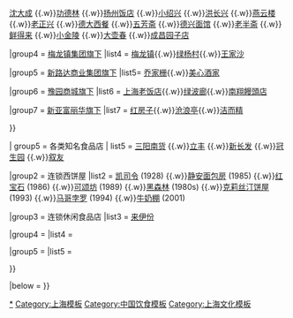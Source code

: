 {{Navbox
|name = 上海饮食
|title = 上海饮食
|titlestyle = background: red; color: white;
|state = 
|above = 

| group2 = 各类老字号餐馆
| list2  = {{Navbox subgroup

|group3 = [[上海杏花楼酒家|杏花楼股份旗下]]
|list3 = [[上海杏花楼酒家|杏花楼]]{{.w}}[[新雅粤菜馆|新雅]]{{.w}}[[沈大成点心店|沈大成]] {{.w}}[[功德林素食|功德林]] {{.w}}[[扬州饭店]] {{.w}}[[小绍兴酒家|小绍兴]] {{.w}}[[洪长兴]] {{.w}}[[燕云楼]] {{.w}}[[老正兴]] {{.w}}[[德大西菜社|德大西餐]] {{.w}}[[五芳齋點心店|五芳斋]] {{.w}}[[德兴面馆]] {{.w}}[[老半斋]] {{.w}}[[鲜得来]] {{.w}}[[小金陵盐水鸭店|小金陵]] {{.w}}[[大壶春]] {{.w}}[[成昌园子店]]

|group4 = [[梅龙镇集团|梅龙镇集团旗下]]
|list4 = [[梅龙镇酒家|梅龙镇]]{{.w}}[[绿杨村酒家|绿杨村]]{{.w}}[[王家沙点心店|王家沙]]

|group5 = [[新路达商业集团|新路达商业集团旗下]]
|list5= [[乔家栅食府|乔家栅]]{{.w}}[[美心酒家]]

|group6 = [[豫园商城|豫园商城旗下]]
|list6 = [[上海老饭店]]{{.w}}[[绿波廊酒楼|绿波廊]]{{.w}}[[南翔饅頭店]]

|group7 = [[新亚富丽华|新亚富丽华旗下]]
|list7 = [[红房子西菜馆|红房子]]{{.w}}[[沧浪亭面馆|沧浪亭]]{{.w}}[[洁而精川菜馆|洁而精]]

}}

| group5 = 各类知名食品店
| list5  = {{Navbox subgroup

|group1 = [[中华老字号]]食品品牌
|list1 = [[上海第一食品商店|第一食品]] {{.w}}[[上海三阳南货店|三阳南货]] {{.w}}[[上海立丰食品有限公司|立丰]] {{.w}}[[上海新长发栗子食品有限公司|新长发]] {{.w}}[[冠生园]] {{.w}}[[上海黄山茶叶有限公司|叙友]]

|group2 = 连锁西饼屋
|list2 = [[凯司令]] (1928) {{.w}}[[静安面包房]] (1985) {{.w}}[[红宝石蛋糕店|红宝石]] (1986) {{.w}}[[可颂坊]] (1989) {{.w}}[[黑森林饼皇|黑森林]] (1980s) {{.w}}[[克莉丝汀饼屋]] (1993) {{.w}}[[馬哥孛羅麵包店|马哥孛罗]] (1994) {{.w}}[[牛奶棚糕点店|牛奶棚]] (2001) 

|group3 = 连锁休闲食品店
|list3 = [[来伊份]] 

|group4 = 
|list4 = 

|group5 = 
|list5 = 

}}

|below = 
}}<noinclude>

[[Category:上海食品企业|*]]
[[Category:上海模板]]
[[Category:中国饮食模板]]
[[Category:上海文化模板]]
</noinclude>
